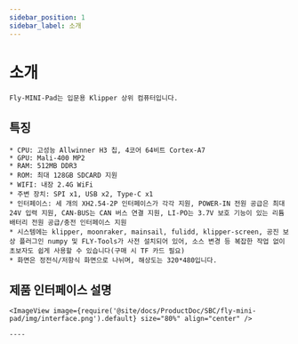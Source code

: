 ```yaml
---
sidebar_position: 1
sidebar_label: 소개
---
```




# 소개

    Fly-MINI-Pad는 입문용 Klipper 상위 컴퓨터입니다.

## 특징

    * CPU: 고성능 Allwinner H3 칩, 4코어 64비트 Cortex-A7
    * GPU: Mali-400 MP2
    * RAM: 512MB DDR3
    * ROM: 최대 128GB SDCARD 지원
    * WIFI: 내장 2.4G WiFi
    * 주변 장치: SPI x1, USB x2, Type-C x1
    * 인터페이스: 세 개의 XH2.54-2P 인터페이스가 각각 지원, POWER-IN 전원 공급은 최대 24V 입력 지원, CAN-BUS는 CAN 버스 연결 지원, LI-PO는 3.7V 보호 기능이 있는 리튬 배터리 전원 공급/충전 인터페이스 지원
    * 시스템에는 klipper, moonraker, mainsail, fulidd, klipper-screen, 공진 보상 플러그인 numpy 및 FLY-Tools가 사전 설치되어 있어, 소스 변경 등 복잡한 작업 없이 초보자도 쉽게 사용할 수 있습니다(구매 시 TF 카드 필요)
    * 화면은 정전식/저항식 화면으로 나뉘며, 해상도는 320*480입니다.

## 제품 인터페이스 설명

    <ImageView image={require('@site/docs/ProductDoc/SBC/fly-mini-pad/img/interface.png').default} size="80%" align="center" />

    ----